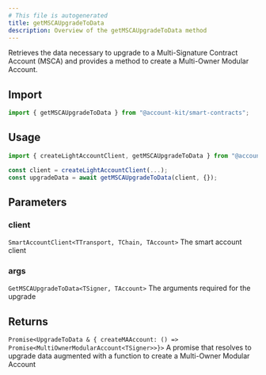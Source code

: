 ```yaml
---
# This file is autogenerated
title: getMSCAUpgradeToData
description: Overview of the getMSCAUpgradeToData method
---
```


Retrieves the data necessary to upgrade to a Multi-Signature Contract Account (MSCA) and provides a method to create a Multi-Owner Modular Account.

## Import

```ts
import { getMSCAUpgradeToData } from "@account-kit/smart-contracts";
```

## Usage

```ts
import { createLightAccountClient, getMSCAUpgradeToData } from "@account-kit/smart-contracts";

const client = createLightAccountClient(...);
const upgradeData = await getMSCAUpgradeToData(client, {});
```

## Parameters

### client

`SmartAccountClient<TTransport, TChain, TAccount>`
The smart account client

### args

`GetMSCAUpgradeToData<TSigner, TAccount>`
The arguments required for the upgrade

## Returns

`Promise<UpgradeToData & { createMAAccount: () => Promise<MultiOwnerModularAccount<TSigner>>}>`
A promise that resolves to upgrade data augmented with a function to create a Multi-Owner Modular Account
